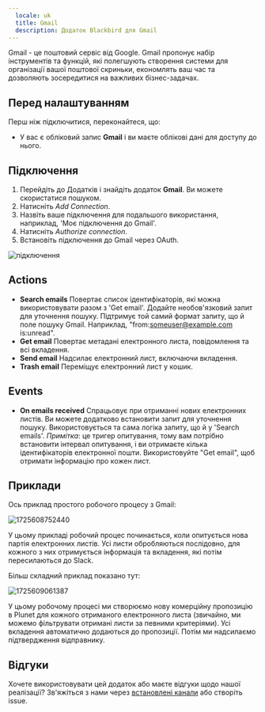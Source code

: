 ```yaml
---
  locale: uk
  title: Gmail
  description: Додаток Blackbird для Gmail
---
```


<LinkCard title="Переглянути на Github" target="_blank" href="https://github.com/bb-io/Gmail" icon="github" />

Gmail - це поштовий сервіс від Google. Gmail пропонує набір інструментів та функцій, які полегшують створення системи для організації вашої поштової скриньки, економлять ваш час та дозволяють зосередитися на важливих бізнес-задачах.

## Перед налаштуванням

Перш ніж підключитися, переконайтеся, що:

- У вас є обліковий запис **Gmail** і ви маєте облікові дані для доступу до нього.

## Підключення

1. Перейдіть до Додатків і знайдіть додаток **Gmail**. Ви можете скористатися пошуком.
2. Натисніть _Add Connection_.
3. Назвіть ваше підключення для подальшого використання, наприклад, 'Моє підключення до Gmail'.
4. Натисніть _Authorize connection_.
5. Встановіть підключення до Gmail через OAuth.

![підключення](https://raw.githubusercontent.com/bb-io/Gmail/main/image/README/1725554354745.png)

## Actions

- **Search emails** Повертає список ідентифікаторів, які можна використовувати разом з 'Get email'. Додайте необов'язковий запит для уточнення пошуку. Підтримує той самий формат запиту, що й поле пошуку Gmail. Наприклад, "from:someuser@example.com is:unread".
- **Get email** Повертає метадані електронного листа, повідомлення та всі вкладення.
- **Send email** Надсилає електронний лист, включаючи вкладення.
- **Trash email** Переміщує електронний лист у кошик.

## Events

- **On emails received** Спрацьовує при отриманні нових електронних листів. Ви можете додатково встановити запит для уточнення пошуку. Використовується та сама логіка запиту, що й у 'Search emails'. *Примітка*: це тригер опитування, тому вам потрібно встановити інтервал опитування, і ви отримаєте кілька ідентифікаторів електронної пошти. Використовуйте "Get email", щоб отримати інформацію про кожен лист.

## Приклади

Ось приклад простого робочого процесу з Gmail:

![1725608752440](https://raw.githubusercontent.com/bb-io/Gmail/main/image/README/1725608752440.png)

У цьому прикладі робочий процес починається, коли опитується нова партія електронних листів. Усі листи обробляються послідовно, для кожного з них отримується інформація та вкладення, які потім пересилаються до Slack.

Більш складний приклад показано тут:

![1725609061387](https://raw.githubusercontent.com/bb-io/Gmail/main/image/README/1725609061387.png)

У цьому робочому процесі ми створюємо нову комерційну пропозицію в Plunet для кожного отриманого електронного листа (звичайно, ми можемо фільтрувати отримані листи за певними критеріями). Усі вкладення автоматично додаються до пропозиції. Потім ми надсилаємо підтвердження відправнику.

## Відгуки

Хочете використовувати цей додаток або маєте відгуки щодо нашої реалізації? Зв'яжіться з нами через [встановлені канали](https://www.blackbird.io/) або створіть issue.